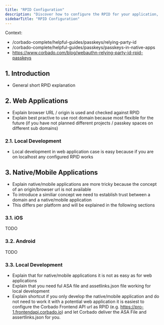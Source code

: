 ```yaml
---
title: "RPID Configuration"
description: "Discover how to configure the RPID for your application, particularly in complex scenarios involving both web and native/mobile applications running in parallel."
sidebarTitle: "RPID Configuration"
---
```


Context:
- /corbado-complete/helpful-guides/passkeys/relying-party-id
- /corbado-complete/helpful-guides/passkeys/passkeys-in-native-apps
- https://www.corbado.com/blog/webauthn-relying-party-id-rpid-passkeys

## 1. Introduction

- General short RPID explanation

## 2. Web Applications

- Explain browser URL / origin is used and checked against RPID
- Explain best practive to use root domain because most flexible for the future (if you have not planned different projects / passkey spaces on different sub domains)

### 2.1. Local Development

- Local development in web application case is easy because if you are on localhost any configured RPID works

## 3. Native/Mobile Applications

- Explain native/mobile applications are more tricky because the concept of an origin/browser url is not available
- To introduce a similiar concept we need to establish trust between a domain and a native/mobile application
- This differs per platform and will be explained in the following sections

### 3.1. iOS

TODO

### 3.2. Android

TODO

### 3.3. Local Development

- Explain that for native/mobile applications it is not as easy as for web applications
- Explain that you need ful ASA file and assetlinks.json file working for local development
- Explain shortcut if you only develop the native/mobile application and do not need to work it with a potential web application it is easiest to configure the Corbado Frontend API url as RPID (e.g. https://pro-1.frontendapi.corbado.io) and let Corbado deliver the ASA File and assertlinks.json for you.